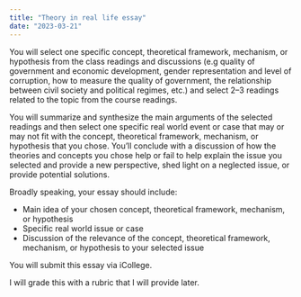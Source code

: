 ```yaml
---
title: "Theory in real life essay"
date: "2023-03-21"
---
```


You will select one specific concept, theoretical framework, mechanism, or hypothesis from the class readings and discussions (e.g quality of government and economic development, gender representation and level of corruption, how to measure the quality of government, the relationship between civil society and political regimes, etc.) and select 2–3 readings related to the topic from the course readings. 

You will summarize and synthesize the main arguments of the selected readings and then select one specific real world event or case that may or may not fit with the concept, theoretical framework, mechanism, or hypothesis that you chose. You'll conclude with a discussion of how the theories and concepts you chose help or fail to help explain the issue you selected and provide a new perspective, shed light on a neglected issue, or provide potential solutions.

Broadly speaking, your essay should include:

- Main idea of your chosen concept, theoretical framework, mechanism, or hypothesis
- Specific real world issue or case
- Discussion of the relevance of the concept, theoretical framework, mechanism, or hypothesis to your selected issue 

You will submit this essay via iCollege.

I will grade this with a rubric that I will provide later.
